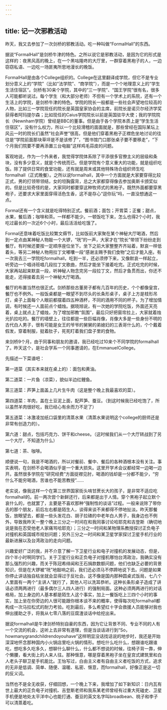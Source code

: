 ```yaml
---
---
---
```

title: 记一次邪教活动
---




昨天，我又去参加了一次剑桥的邪教活动。吃一种叫做“FormalHall”的东西。

据说“FormalHall”是剑桥牛津的特色。之所以说它是邪教活动，是因为它的形式是这样的：夜黑风高的晚上，在一个黑咕隆咚的大厅里，一群穿着黑袍子的人，一边窃窃私语、一边吃一场匪夷所思地漫长的晚饭。

FormalHall是由各个College组织的。College在这里翻译成学院，但它不是专业划分意义上的“学院”（比如“法学院”、“商学院”），而是一个个地理意义上的“学生生活住宿区”。剑桥有30来个学院，其中的“三一学院”、“国王学院”很有名，很多人可能都听说过。每个学生（和大部分老师）不但有一个学术上的系院，还有一个生活上的学院，是剑桥牛津的特色。学院的院长一般都是一些社会声望地位较高的人物，比如三一学院现任的院长是英国皇家协会的主席，前院长是诺贝尔经济学奖获得者阿玛提尔森；比如现任的Caius学院院长以前是英国驻华大使；我的学院院长（Newnham学院）曾经是BBC的董事。但是由于各个学院本质上是“学生生活住宿区”，没有什么权力，所以一个比较滑稽的面面就是，那些曾经在国际某坛上风云一时的院长们虽然“社会声誉”很高，但是他们穿着黑袍子正襟危坐地讨论的往往是“学院前面那块草坪是不是该修了”，“图书馆门口那张桌子要不要移走”，“下个月我们院要不要再添置三台电脑”这样鸡毛蒜皮的问题。

客观地说，作为一个外来者，我觉得学院体系除了平添很多官僚主义的层级和条块，没有多少意义，就是个传统而已。但是学院有个意义重大的功能，就是组织吃饭。除了提供日常的食堂功能，还有就是周末或其他特殊场合组织师生吃formalhall（正式晚餐）。之所以说formalhall，其中一个方面就是大家要穿得比较正式，男的打领带领结，女的坦胸露背，总之大家都穿得像去参加奥斯卡颁奖似的。但是比较奇怪的是，大家同时都要穿这种牧师式的黑袍子。既然外面都要穿黑袍子，还要求大家里面穿得活色生香，这不是存心“逗你玩”吗，一直没想通这一点。

Formal还有一个含义就是吃得特别正式。餐前酒；面包；开胃菜；正餐；甜点，水果，餐后酒；咖啡和茶。一样都不能少。一顿饭吃下来，怎么也得2个小时，我吃过最长的一次近6个小时，最后活活给吃饿了。

Formal还意味着吃饭比较繁文缛节，比如饭前大家聚在某个神秘大厅喝酒，然后到一定点由某神秘人物敲一个大锣，“咣”的一声，大家才在“院长”带领下纷纷走到餐厅。有时候还要按一定顺序座位坐下。坐下之前大家整整齐齐站着，默哀一样低着头，等另二神秘人物用拉丁文嘟囔一段“感谢主赐予我们食物”之后才能入座。有一次我去三一学院吃formalhall，吃到一半，还必须停下来，又像默哀一样起立，听旁边一个唱诗班唱几段拉丁文歌曲，然后才能坐下接着吃完。正式吃完的时候，大家再站起来默哀一段，听神秘人物念完另一段拉丁文，然后才鱼贯而出，你还不能走，还得接着去另一个神秘大厅喝酒。

餐厅的布置当然也很正式。剑桥那些古董房子都有几百年的历史，个个都像皇宫，餐厅也不例外。一般饭桌都是一眼望不到尽头的长条形桌子，桌子上方是枝形吊灯，桌子上面每个人眼前都摆着四五种酒杯，不同的酒用不同的杯子。为了增加情调，有时候还一人面前点个蜡烛。据晓旭说，有一次她的学院吃饭，外面还天亮着，桌上就点上了蜡烛，为了增加邪教“氛围”，最后只好把窗帘拉上，大家就着烛光扒拉吃的。餐厅的墙壁上，往往都是一些巨幅肖像，肖像大多是一些身份不明的古代白人男子，很有可能是女王的爷爷的舅舅的弟媳妇的三表哥什么的，个个戴着假发，穿着制服，挺着肚子，死死盯着我们盘子里的食物。

来剑桥9个月，由于同事和朋友的邀请，我已经吃过10来个不同学院的formalhall了。昨天这个，是社会学系一个同事邀请的，在EmmanuelCollege。

先描述一下菜谱吧：


第一道菜（其实本来就在桌上的）：面包和黄油。

第二道菜：一片鱼（凉菜），貌似半边红鲤鱼。

第三道菜：芦笋上面盖上几片生牛肉（这是整个晚上我最喜欢的菜）。

第四道菜：羊肉，盖在土豆泥上面，配芦笋、蚕豆。（到这时候我已经吃饱了，所以虽然羊肉很好吃，我已经心有余而力不足了）

第五道菜：冰激凌加纸口袋里的清蒸水果（清蒸水果说明这个college的厨师还是非常有创造力的）。

第六道：甜点，包括巧克力、饼干和cheese。（这时候我们从一个大厅转战到了另一个大厅，不知道为什么）

第七道：茶、咖啡。




顺便说一句，我是不喝酒的，所以对餐前、餐中、餐后的各种酒根本没有关注。事实表明，在剑桥不会喝酒似乎是一个重大损失。这里开学术会议都经常一边喝一边开。虽然很多学院在“研究经费”方面捉襟见肘，喝酒的钱却是一分都不能少，“穷什么不能穷喝酒，苦谁也不能苦教授”……

老实说，像我这样一个在第三世界国家街头啃甘蔗长大的孩子，是非常不适应吃formalhall的。前一两次尝个新鲜还行，后来都是出于人情。穿个黑袍子起立默个哀什么的，也就罢了，主要是不喜欢那种“强制性的谈话”过程。一般来说除了带你去的那个朋友，前后左右都是陌生人，谈得来谈不来都得不停地扯淡。昨天那餐饭，放眼望去，都是一些头发花白、胡子拉碴的中老年白人男子，我身边也不例外，导致我昨天一整个晚上三分之一时间在和我同事讨论哈耶克和吉登斯（确切地说是我在忍受他老人家痛骂哈耶克）；三分之一时间和某物理系教授探讨正负电子对撞机和英国城市规划问题；另外三分之一时间和某卫星学家探讨卫星手机行业的最新进展以及台湾政治的走向问题。

兴趣爱好广泛的我，并不介意了解一下卫星行业和电子对撞机的发展动态，但是，四个半小时啊同学们。关于卫星行业和正负电子对撞机哪怕台湾政治，我确实没有那么强烈的兴趣，而关于陈冠希绯闻和王石捐款数额问题，他们也缺乏必要的背景知识，但是在大锣被“咣”地敲响之前，我们还必须马不停蹄地说下去。问题是如果你停止讲话独自枯坐就会显得过于反社会。这不像是国内那种圆桌式饭局，七八个人里面有一两个“主讲人”就行了，其他人可以洗耳恭听。这种长条形桌子造成了讲话必须两两进行（最多偶尔三人四人进行）的强制局面。这种必须两两进行的对话格局，加上身边的人基本都是陌生人这个事实，加上一餐饭吃上三四个小时的事实，加上坐在你旁边的人很可能跟你根本谈不来的概率，使得每次吃formalhall都构成一次马拉松式的耐力考验。吃到最后，多么希望红十字会救援人员能够对我也伸出援助之手，将我从七零八落的豆腐渣谈话中给挖出来。

据说formalhall是牛津剑桥特别自豪的东西，因为它让背景不同、专业不同的人有一个交流的机会，这听上去非常有道理，但是当谈话进行到“So，howmanygrandchildrendoyouhave”这样明显没话找话说的地步时，我还是开始深深地怀念那种国内小火锅店里吃火锅的情形。想吃什么吃什么，想跟谁吃跟谁吃，想吃多久吃多久，想聊什么聊什么，什么都不想说的时候，往椅子背一靠，伸个懒腰，看大街上的人来人往。那种惬意，哪是穿着黑袍子坐在皇宫式建筑里和白人老头子聊卫星手机能比。王怡写过，白由主义者有自由主义者吃饭的方式，追求的无非是低调、简单、随便、温暖、私密、惬意，而formalhall，好像正是这一切的反义词。

当然也不是全无收获，仔细回想，一个晚上下来，我增加了如下新知识：日内瓦有世上最大的正负电子对撞机、吉登斯老师和我系某老师曾经有过重大死磕史、卫星手机便是地处太平洋中心也能打通、蚕豆的英文名字叫broadbean、桃子和李子可以清蒸着吃。